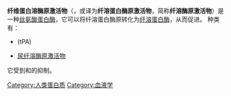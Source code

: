 {{expand|time=2014-03-10T15:32:27+00:00}}
{{unreferenced|time=2014-03-10T15:32:27+00:00}}
'''纤维蛋白溶酶原激活物'''（{{lang-en|plasminogen activator}}，或译为'''纤溶蛋白酶原激活物'''，简称'''纤溶酶原激活物'''）是一种[[丝氨酸蛋白酶|丝氨酸蛋白酶]]，它可以将纤溶蛋白酶原转化为[[纤溶蛋白酶|纤溶蛋白酶]]，从而促进{{le|纤维蛋白溶解|fibrinolysis}}。
种类有：
*{{le|组织纤溶酶原激活物|Tissue plasminogen activator}}(tPA)
*[[尿激酶|尿纤溶酶原激活物]]
它受到{{le|纤溶酶原激活物抑制剂-1|plasminogen activator inhibitor-1}}和{{le|纤溶酶原激活物抑制剂-2|plasminogen activator inhibitor-2}}的抑制。
{{丝氨酸内肽酶类}}
{{Antithrombotics}}

[[Category:人类蛋白质|Category:人类蛋白质]]
[[Category:血液学|Category:血液学]]